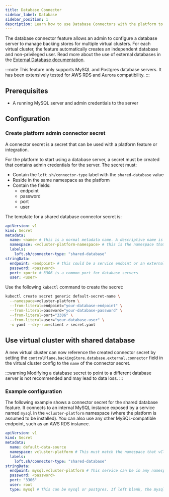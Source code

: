 ```yaml
---
title: Database Connector
sidebar_label: Database
sidebar_position: 1
description: Learn how to use Database Connectors with the platform to manage backing stores for multiple virtual clusters.
---
```





<VersionBadge platformVersion="v4.1.0" vclusterVersion="v0.21.0"/>

The database connector feature allows an admin to configure a database server to manage backing stores for multiple virtual clusters. For each virtual cluster, the feature automatically creates an independent database and non-privileged user. Read more about the use of external databases in the [External Database documentation](/docs/vcluster/configure/vcluster-yaml/control-plane/components/backing-store/database/external).

:::note
This feature only supports MySQL and Postgres database servers. It has been extensively tested for AWS RDS and Aurora compatibility.
:::

## Prerequisites

<BasePrerequisites />

- A running MySQL server and admin credentials to the server

## Configuration

### Create platform admin connector secret

A connector secret is a secret that can be used with a platform feature or integration.

For the platform to start using a database server, a secret must be created that contains admin credentials for the server. The secret must:
- Contain the `loft.sh/connector-type` label with the `shared-database` value
- Reside in the same namespace as the platform
- Contain the fields:
  - endpoint
  - password
  - port
  - user

The template for a shared database connector secret is:

```yaml title="Shared database secret template"
apiVersion: v1
kind: Secret
metadata:
  name: <name> # this is a normal metadata name. A descriptive name is recommended. This will be used in a tenet vCluster's config to reference the connector secret
  namespace: <vcluster-platform-namespace> # this is the namespace that vCluster Platform is installed in. "vcluster-platform" and "loft" are common values.
  labels:
    loft.sh/connector-type: "shared-database"
stringData:
  endpoint: <endpoint> # this could be a service endoint or an external hostname endpoint
  password: <password>
  port: <port> # 3306 is a common port for database servers
  user: <user>
```

Use the following `kubectl` command to create the secret:

```bash title="Create a shared database connector secret"
kubectl create secret generic default-secret-name \
  --namespace=vcluster-platform \
  --from-literal=endpoint="your-database-endpoint" \
  --from-literal=password="your-database-password" \
  --from-literal=port="3306" \
  --from-literal=user="your-database-user" \
  -o yaml --dry-run=client > secret.yaml
```

## Use virtual cluster with shared database

A new virtual cluster can now reference the created connector secret by setting the `controlPlane.backingStore.database.external.connector` field in the virtual cluster config to the `name` of the connector secret.

:::warning
Modifying a database secret to point to a different database server is not recommended and may lead to data loss.
:::

### Example configuration

The following example shows a connector secret for the shared database feature. It connects to an internal MySQL instance exposed by a service named `mysql` in the `vcluster-platform` namespace (where the platform is assumed to be installed). You can also use any other MySQL-compatible endpoint, such as an AWS RDS instance.

```yaml title="Shared database secret example"
apiVersion: v1
kind: Secret
metadata:
  name: default-data-source
  namespace: vcluster-platform # This must match the namespace that vCluster Platform is in.
  labels:
    loft.sh/connector-type: "shared-database"
stringData:
  endpoint: mysql.vcluster-platform # This service can be in any namespace.
  password: <password>
  port: "3306"
  user: root
  type: mysql # This can be mysql or postgres. If left blank, the mysql database type is assumed.
```
